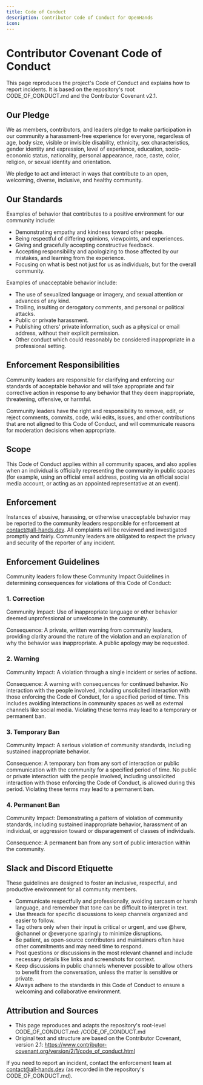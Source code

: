 ```yaml
---
title: Code of Conduct
description: Contributor Code of Conduct for OpenHands
icon:
---
```


# Contributor Covenant Code of Conduct

This page reproduces the project's Code of Conduct and explains how to report incidents. It is based on the repository's root CODE_OF_CONDUCT.md and the Contributor Covenant v2.1.

## Our Pledge

We as members, contributors, and leaders pledge to make participation in our community a harassment-free experience for everyone, regardless of age, body size, visible or invisible disability, ethnicity, sex characteristics, gender identity and expression, level of experience, education, socio-economic status, nationality, personal appearance, race, caste, color, religion, or sexual identity and orientation.

We pledge to act and interact in ways that contribute to an open, welcoming, diverse, inclusive, and healthy community.

## Our Standards

Examples of behavior that contributes to a positive environment for our community include:

- Demonstrating empathy and kindness toward other people.
- Being respectful of differing opinions, viewpoints, and experiences.
- Giving and gracefully accepting constructive feedback.
- Accepting responsibility and apologizing to those affected by our mistakes, and learning from the experience.
- Focusing on what is best not just for us as individuals, but for the overall community.

Examples of unacceptable behavior include:

- The use of sexualized language or imagery, and sexual attention or advances of any kind.
- Trolling, insulting or derogatory comments, and personal or political attacks.
- Public or private harassment.
- Publishing others' private information, such as a physical or email address, without their explicit permission.
- Other conduct which could reasonably be considered inappropriate in a professional setting.

## Enforcement Responsibilities

Community leaders are responsible for clarifying and enforcing our standards of acceptable behavior and will take appropriate and fair corrective action in response to any behavior that they deem inappropriate, threatening, offensive, or harmful.

Community leaders have the right and responsibility to remove, edit, or reject comments, commits, code, wiki edits, issues, and other contributions that are not aligned to this Code of Conduct, and will communicate reasons for moderation decisions when appropriate.

## Scope

This Code of Conduct applies within all community spaces, and also applies when an individual is officially representing the community in public spaces (for example, using an official email address, posting via an official social media account, or acting as an appointed representative at an event).

## Enforcement

Instances of abusive, harassing, or otherwise unacceptable behavior may be reported to the community leaders responsible for enforcement at contact@all-hands.dev. All complaints will be reviewed and investigated promptly and fairly. Community leaders are obligated to respect the privacy and security of the reporter of any incident.

## Enforcement Guidelines

Community leaders follow these Community Impact Guidelines in determining consequences for violations of this Code of Conduct:

### 1. Correction
Community Impact: Use of inappropriate language or other behavior deemed unprofessional or unwelcome in the community.

Consequence: A private, written warning from community leaders, providing clarity around the nature of the violation and an explanation of why the behavior was inappropriate. A public apology may be requested.

### 2. Warning
Community Impact: A violation through a single incident or series of actions.

Consequence: A warning with consequences for continued behavior. No interaction with the people involved, including unsolicited interaction with those enforcing the Code of Conduct, for a specified period of time. This includes avoiding interactions in community spaces as well as external channels like social media. Violating these terms may lead to a temporary or permanent ban.

### 3. Temporary Ban
Community Impact: A serious violation of community standards, including sustained inappropriate behavior.

Consequence: A temporary ban from any sort of interaction or public communication with the community for a specified period of time. No public or private interaction with the people involved, including unsolicited interaction with those enforcing the Code of Conduct, is allowed during this period. Violating these terms may lead to a permanent ban.

### 4. Permanent Ban
Community Impact: Demonstrating a pattern of violation of community standards, including sustained inappropriate behavior, harassment of an individual, or aggression toward or disparagement of classes of individuals.

Consequence: A permanent ban from any sort of public interaction within the community.

## Slack and Discord Etiquette

These guidelines are designed to foster an inclusive, respectful, and productive environment for all community members.

- Communicate respectfully and professionally, avoiding sarcasm or harsh language, and remember that tone can be difficult to interpret in text.
- Use threads for specific discussions to keep channels organized and easier to follow.
- Tag others only when their input is critical or urgent, and use @here, @channel or @everyone sparingly to minimize disruptions.
- Be patient, as open-source contributors and maintainers often have other commitments and may need time to respond.
- Post questions or discussions in the most relevant channel and include necessary details like links and screenshots for context.
- Keep discussions in public channels whenever possible to allow others to benefit from the conversation, unless the matter is sensitive or private.
- Always adhere to the standards in this Code of Conduct to ensure a welcoming and collaborative environment.

## Attribution and Sources

- This page reproduces and adapts the repository's root-level CODE_OF_CONDUCT.md: /CODE_OF_CONDUCT.md
- Original text and structure are based on the Contributor Covenant, version 2.1: https://www.contributor-covenant.org/version/2/1/code_of_conduct.html

If you need to report an incident, contact the enforcement team at contact@all-hands.dev (as recorded in the repository's CODE_OF_CONDUCT.md).